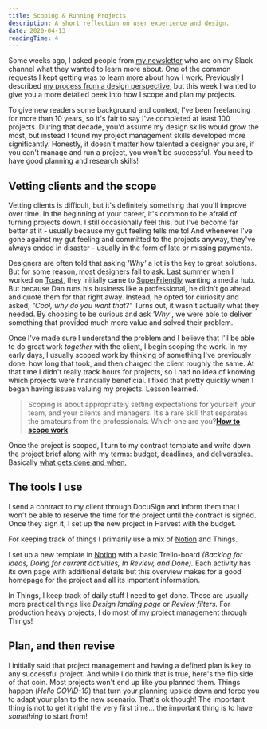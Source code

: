 ```yaml
---
title: Scoping & Running Projects
description: A short reflection on user experience and design.
date: 2020-04-13
readingTime: 4
---
```


Some weeks ago, I asked people from <a href="/newsletter">my newsletter</a> who are on my Slack channel what they wanted to learn more about. One of the common requests I kept getting was to learn more about how I work. Previously I described <a href="/how-i-design/">my process from a design perspective</a>, but this week I wanted to give you a more detailed peek into how I scope and plan my projects.  

To give new readers some background and context, I've been freelancing for more than 10 years, so it's fair to say I've completed at least 100 projects. During that decade, you'd assume my design skills would grow the most, but instead I found my project management skills developed more significantly. Honestly, it doesn't matter how talented a designer you are, if you can't manage and run a project, you won't be successful. You need to have good planning and research skills!

## Vetting clients and the scope

Vetting clients is difficult, but it's definitely something that you'll improve over time. In the beginning of your career, it's common to be afraid of turning projects down. I still occasionally feel this, but I've become far better at it - usually because my gut feeling tells me to! And whenever I've gone against my gut feeling and committed to the projects anyway, they've always ended in disaster - usually in the form of late or missing payments.

Designers are often told that asking _'Why'_ a lot is the key to great solutions. But for some reason, most designers fail to ask. Last summer when I worked on <a href="/case/toast">Toast</a>, they initially came to <a href="https://superfriendlydesign.systems">SuperFriendly</a> wanting a media hub. But because Dan runs his business like a professional, he didn't go ahead and quote them for that right away. Instead, he opted for curiosity and asked, _"Cool, why do you want that?"_ Turns out, it wasn't actually what they needed. By choosing to be curious and ask _'Why'_, we were able to deliver something that provided much more value and solved their problem.

Once I've made sure I understand the problem and I believe that I'll be able to do great work _together_ with the client, I begin scoping the work. In my early days, I usually scoped work by thinking of something I've previously done, how long that took, and then charged the client roughly the same.  At that time I didn't really track hours for projects, so I had no idea of knowing which projects were financially beneficial. I fixed that pretty quickly when I began having issues valuing my projects. Lesson learned.

>Scoping is about appropriately setting expectations for yourself, your team, and your clients and managers. It’s a rare skill that separates the amateurs from the professionals. Which one are you?**<a href="http://danmall.me/articles/how-to-scope-work/">How to scope work</a>**

Once the project is scoped, I turn to my contract template and write down the project brief along with my terms: budget, deadlines, and deliverables. Basically <a href="/work-with-me">what gets done and when.</a>

## The tools I use

I send a contract to my client through DocuSign and inform them that I won't be able to reserve the time for the project until the contract is signed. Once they sign it, I set up the new project in Harvest with the budget.

For keeping track of things I primarily use a mix of <a href="https://www.notion.so/?r=a3b4edc52f61492aab6c770f4c9f8dbf">Notion</a> and Things.

I set up a new template in <a href="https://www.notion.so/?r=a3b4edc52f61492aab6c770f4c9f8dbf">Notion</a> with a basic Trello-board _(Backlog for ideas, Doing for current activities, In Review, and Done)._ Each activity has its own page with additional details but this overview makes for a good homepage for the project and all its important information.

In Things, I keep track of daily stuff I need to get done. These are usually more practical things like *Design landing page* or *Review filters.* For production heavy projects, I do most of my project management through Things!

## Plan, and then revise

I initially said that project management and having a defined plan is key to any successful project. And while I do think that is true, here's the flip side of that coin. Most projects won't end up like you planned them. Things happen (_Hello COVID-19_) that turn your planning upside down and force you to adapt your plan to the new scenario. That's ok though! The important thing is not to get it right the very first time... the important thing is to have _something_ to start from!